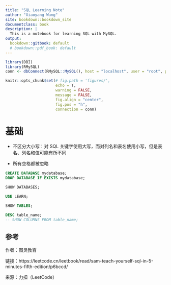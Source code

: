 ```yaml
---
title: "SQL Learning Note"
author: "Xiaoyang Wang"
site: bookdown::bookdown_site
documentclass: book
description: |
  This is a notebook for learning SQL with MySQL.
output:
  bookdown::gitbook: default
  # bookdown::pdf_book: default
---
```


```r
library(DBI)
library(RMySQL)
conn <- dbConnect(RMySQL::MySQL(), host = "localhost", user = "root", password = "Wxyang0916!", dbname = "Learn")

knitr::opts_chunk$set(# fig.path = 'figures/',
                      echo = T, 
                      warning = FALSE, 
                      message = FALSE, 
                      fig.align = "center",
                      fig.pos = "h",
                      connection = conn)
```


# 基础

- 不区分大小写：对 SQL 关键字使用大写，而对列名和表名使用小写，但是表名、列名和值可能有所不同

- 所有空格都被忽略

```sql
CREATE DATABASE mydatabase;
DROP DATABASE IF EXISTS mydatabase;
```

```sql
SHOW DATABASES;
```

```sql
USE LEARN;
```

```sql
SHOW TABLES;
```

```sql
DESC table_name;
-- SHOW COLUMNS FROM table_name;
```

## 参考

作者：图灵教育

链接：https://leetcode.cn/leetbook/read/sam-teach-yourself-sql-in-5-minutes-fifth-edition/p6bccd/

来源：力扣（LeetCode）
